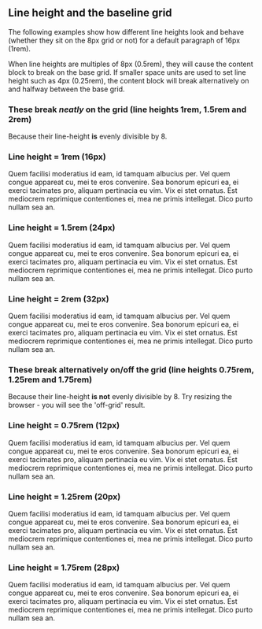 ## Line height and the baseline grid

The following examples show how different line heights look and behave (whether they sit on the 8px grid or not) for a default paragraph of 16px (1rem).

When line heights are multiples of 8px (0.5rem), they will cause the content block to break on the base grid. If smaller space units are used to set line height such as 4px (0.25rem), the content block will break alternatively on and halfway between the base grid.

### These break _*neatly*_ on the grid (line heights 1rem, 1.5rem and 2rem)

Because their line-height **is** evenly divisible by 8.
<br />

### Line height = 1rem (16px)

<div className="typography-box">
  <p className="dnb-p lh-16">
    Quem facilisi moderatius id eam, id tamquam albucius per. Vel quem congue appareat cu, mei te eros convenire. Sea bonorum epicuri ea, ei exerci tacimates pro, aliquam pertinacia eu vim. Vix ei stet ornatus. Est mediocrem reprimique contentiones ei, mea
    ne primis intellegat. Dico purto nullam sea an.
  </p>
</div>

### Line height = 1.5rem (24px)

<div className="typography-box">
  <p className="dnb-p lh-24">
    Quem facilisi moderatius id eam, id tamquam albucius per. Vel quem congue appareat cu, mei te eros convenire. Sea bonorum epicuri ea, ei exerci tacimates pro, aliquam pertinacia eu vim. Vix ei stet ornatus. Est mediocrem reprimique contentiones ei, mea
    ne primis intellegat. Dico purto nullam sea an.
  </p>
</div>

### Line height = 2rem (32px)

<div className="typography-box">
  <p className="dnb-p lh-32">
    Quem facilisi moderatius id eam, id tamquam albucius per. Vel quem congue appareat cu, mei te eros convenire. Sea bonorum epicuri ea, ei exerci tacimates pro, aliquam pertinacia eu vim. Vix ei stet ornatus. Est mediocrem reprimique contentiones ei, mea
    ne primis intellegat. Dico purto nullam sea an.
  </p>
</div>

### These break alternatively on/off the grid (line heights 0.75rem, 1.25rem and 1.75rem)

Because their line-height **is not** evenly divisible by 8.
Try resizing the browser - you will see the 'off-grid' result.

### Line height = 0.75rem (12px)

<div className="typography-box">
  <p className="dnb-p lh-12">
    Quem facilisi moderatius id eam, id tamquam albucius per. Vel quem congue appareat cu, mei te eros convenire. Sea bonorum epicuri ea, ei exerci tacimates pro, aliquam pertinacia eu vim. Vix ei stet ornatus. Est mediocrem reprimique contentiones ei, mea
    ne primis intellegat. Dico purto nullam sea an.
  </p>
</div>

### Line height = 1.25rem (20px)

<div className="typography-box">
  <p className="dnb-p lh-20">
    Quem facilisi moderatius id eam, id tamquam albucius per. Vel quem congue appareat cu, mei te eros convenire. Sea bonorum epicuri ea, ei exerci tacimates pro, aliquam pertinacia eu vim. Vix ei stet ornatus. Est mediocrem reprimique contentiones ei, mea
    ne primis intellegat. Dico purto nullam sea an.
  </p>
</div>

### Line height = 1.75rem (28px)

<div className="typography-box">
  <p className="dnb-p lh-28">
    Quem facilisi moderatius id eam, id tamquam albucius per. Vel quem congue appareat cu, mei te eros convenire. Sea bonorum epicuri ea, ei exerci tacimates pro, aliquam pertinacia eu vim. Vix ei stet ornatus. Est mediocrem reprimique contentiones ei, mea
    ne primis intellegat. Dico purto nullam sea an.
  </p>
</div>
